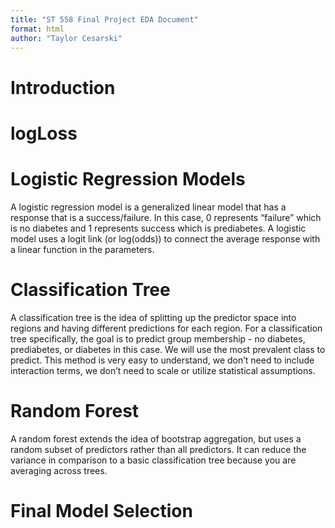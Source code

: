 ```yaml
---
title: "ST 558 Final Project EDA Document"
format: html
author: "Taylor Cesarski"
---
```


# Introduction

# logLoss



# Logistic Regression Models

A logistic regression model is a generalized linear model that has a response that is a success/failure. In this case, 0 represents "failure" which is no diabetes and 1 represents success which is prediabetes. A logistic model uses a logit link (or log(odds)) to connect the average response with a linear function in the parameters.

# Classification Tree

A classification tree is the idea of splitting up the predictor space into regions and having different predictions for each region. For a classification tree specifically, the goal is to predict group membership - no diabetes, prediabetes, or diabetes in this case. We will use the most prevalent class to predict. This method is very easy to understand, we don't need to include interaction terms, we don't need to scale or utilize statistical assumptions.

# Random Forest

A random forest extends the idea of bootstrap aggregation, but uses a random subset of predictors rather than all predictors. It can reduce the variance in comparison to a basic classification tree because you are averaging across trees. 

# Final Model Selection